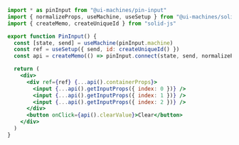 ```jsx
import * as pinInput from "@ui-machines/pin-input"
import { normalizeProps, useMachine, useSetup } from "@ui-machines/solid"
import { createMemo, createUniqueId } from "solid-js"

export function PinInput() {
  const [state, send] = useMachine(pinInput.machine)
  const ref = useSetup({ send, id: createUniqueId() })
  const api = createMemo(() => pinInput.connect(state, send, normalizeProps))

  return (
    <div>
      <div ref={ref} {...api().containerProps}>
        <input {...api().getInputProps({ index: 0 })} />
        <input {...api().getInputProps({ index: 1 })} />
        <input {...api().getInputProps({ index: 2 })} />
      </div>
      <button onClick={api().clearValue}>Clear</button>
    </div>
  )
}
```
